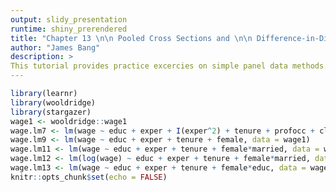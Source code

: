 ```yaml
---
output: slidy_presentation
runtime: shiny_prerendered
title: "Chapter 13 \n\n Pooled Cross Sections and \n\n Difference-in-Differences Estimation"
author: "James Bang"
description: >
This tutorial provides practice excercies on simple panel data methods.  
---
```


```r
library(learnr)
library(wooldridge)
library(stargazer)
wage1 <- wooldridge::wage1
wage.lm7 <- lm(wage ~ educ + exper + I(exper^2) + tenure + profocc + clerocc + servocc, data = wage1)
wage.lm9 <- lm(wage ~ educ + exper + tenure + female, data = wage1)
wage.lm11 <- lm(wage ~ educ + exper + tenure + female*married, data = wage1)
wage.lm12 <- lm(log(wage) ~ educ + exper + tenure + female*married, data = wage1)
wage.lm13 <- lm(wage ~ educ + exper + tenure + female*educ, data = wage1)
knitr::opts_chunk$set(echo = FALSE)
```
